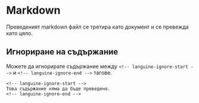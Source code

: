 # Markdown

Преведеният markdown файл се третира като документ и се превежда като цяло.

## Игнориране на съдържание

Можете да игнорирате съдържание между `<!-- languine-ignore-start -->` и `<!-- languine-ignore-end -->` тагове.

```mdx
<!-- languine-ignore-start -->
Това съдържание няма да бъде преведено.
<!-- languine-ignore-end -->
``` 